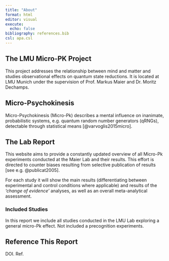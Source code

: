 ```yaml
---
title: "About"
format: html
editor: visual
execute: 
  echo: false
bibliography: references.bib
csl: apa.csl
---
```


## The LMU Micro-PK Project

This project addresses the relationship between mind and matter and studies observational effects on quantum state reductions. It is located at LMU Munich under the supervision of Prof. Markus Maier and Dr. Moritz Dechamps.

## Micro-Psychokinesis

Micro-Psychokinesis (Micro-Pk) describes a mental influence on inanimate, probabilistic systems, e.g. quantum random number generators (qRNGs), detectable through statistical means [@varvoglis2015micro].

## The Lab Report

This website aims to provide a constantly updated overview of all Micro-Pk experiments conducted at the Maier Lab and their results. This effort is directed to counter biases resulting from selective publication of results [see e.g. @publicat2005].

For each study it will show the main results (differentiating between experimental and control conditions where applicable) and results of the *'change of evidence'* analyses, as well as an overall meta-analytical assessment.

### Included Studies

In this report we include all studies conducted in the LMU Lab exploring a general micro-Pk effect. Not included a precognition experiments.

## Reference This Report

DOI. Ref.
